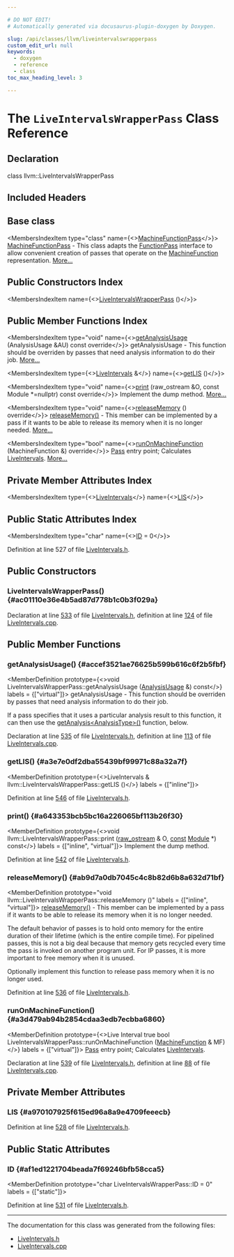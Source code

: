 ```yaml
---

# DO NOT EDIT!
# Automatically generated via docusaurus-plugin-doxygen by Doxygen.

slug: /api/classes/llvm/liveintervalswrapperpass
custom_edit_url: null
keywords:
  - doxygen
  - reference
  - class
toc_max_heading_level: 3

---
```





# The `LiveIntervalsWrapperPass` Class Reference

<DoxygenPage pluginConfig={pluginConfig}>



## Declaration

<CodeBlock>class llvm::LiveIntervalsWrapperPass</CodeBlock>

## Included Headers

<IncludesList>
<IncludesListItem
  filePath="llvm/CodeGen/LiveIntervals.h"
  permalink="/docs/api/files/include/include/llvm/include/llvm/codegen/liveintervals-h"
  isLocal="true" />
</IncludesList>

## Base class

<MembersIndex>

<MembersIndexItem
  type="class"
  name={<><a href="/docs/api/classes/llvm/machinefunctionpass">MachineFunctionPass</a></>}>
<a href="/docs/api/classes/llvm/machinefunctionpass">MachineFunctionPass</a> - This class adapts the <a href="/docs/api/classes/llvm/functionpass">FunctionPass</a> interface to allow convenient creation of passes that operate on the <a href="/docs/api/classes/llvm/machinefunction">MachineFunction</a> representation. <a href="/docs/api/classes/llvm/machinefunctionpass/#details">More...</a>
</MembersIndexItem>

</MembersIndex>

## Public Constructors Index

<MembersIndex>

<MembersIndexItem
  name={<><a href="#ac01110e36e4b5ad87d778b1c0b3f029a">LiveIntervalsWrapperPass</a> ()</>}>
</MembersIndexItem>

</MembersIndex>

## Public Member Functions Index

<MembersIndex>

<MembersIndexItem
  type="void"
  name={<><a href="#accef3521ae76625b599b616c6f2b5fbf">getAnalysisUsage</a> (AnalysisUsage &amp;AU) const override</>}>
getAnalysisUsage - This function should be overriden by passes that need analysis information to do their job. <a href="#accef3521ae76625b599b616c6f2b5fbf">More...</a>
</MembersIndexItem>

<MembersIndexItem
  type={<><a href="/docs/api/classes/llvm/liveintervals">LiveIntervals</a> &amp;</>}
  name={<><a href="#a3e7e0df2dba55439bf99971c88a32a7f">getLIS</a> ()</>}>
</MembersIndexItem>

<MembersIndexItem
  type="void"
  name={<><a href="#a643353bcb5bc16a226065bf113b26f30">print</a> (raw&#95;ostream &amp;O, const Module &#42;=nullptr) const override</>}>
Implement the dump method. <a href="#a643353bcb5bc16a226065bf113b26f30">More...</a>
</MembersIndexItem>

<MembersIndexItem
  type="void"
  name={<><a href="#ab9d7a0db7045c4c8b82d6b8a632d71bf">releaseMemory</a> () override</>}>
<a href="#ab9d7a0db7045c4c8b82d6b8a632d71bf">releaseMemory()</a> - This member can be implemented by a pass if it wants to be able to release its memory when it is no longer needed. <a href="#ab9d7a0db7045c4c8b82d6b8a632d71bf">More...</a>
</MembersIndexItem>

<MembersIndexItem
  type="bool"
  name={<><a href="#a3d479ab94b2854cdaa3edb7ecbba6860">runOnMachineFunction</a> (MachineFunction &amp;) override</>}>
<a href="/docs/api/classes/llvm/pass">Pass</a> entry point; Calculates <a href="/docs/api/classes/llvm/liveintervals">LiveIntervals</a>. <a href="#a3d479ab94b2854cdaa3edb7ecbba6860">More...</a>
</MembersIndexItem>

</MembersIndex>

## Private Member Attributes Index

<MembersIndex>

<MembersIndexItem
  type={<><a href="/docs/api/classes/llvm/liveintervals">LiveIntervals</a></>}
  name={<><a href="#a970107925f615ed96a8a9e4709feeecb">LIS</a></>}>
</MembersIndexItem>

</MembersIndex>

## Public Static Attributes Index

<MembersIndex>

<MembersIndexItem
  type="char"
  name={<><a href="#af1ed1221704beada7f69246bfb58cca5">ID</a> = 0</>}>
</MembersIndexItem>

</MembersIndex>


Definition at line 527 of file <a href="/docs/api/files/include/include/llvm/include/llvm/codegen/liveintervals-h">LiveIntervals.h</a>.

<SectionDefinition>

## Public Constructors

### LiveIntervalsWrapperPass() {#ac01110e36e4b5ad87d778b1c0b3f029a}

<MemberDefinition
  prototype="LiveIntervalsWrapperPass::LiveIntervalsWrapperPass ()">

Declaration at line <a href="/docs/api/files/include/include/llvm/include/llvm/codegen/liveintervals-h/#l00533">533</a> of file <a href="/docs/api/files/include/include/llvm/include/llvm/codegen/liveintervals-h">LiveIntervals.h</a>, definition at line <a href="/docs/api/files/lib/lib/codegen/liveintervals-cpp/#l00124">124</a> of file <a href="/docs/api/files/lib/lib/codegen/liveintervals-cpp">LiveIntervals.cpp</a>.
</MemberDefinition>

</SectionDefinition>

<SectionDefinition>

## Public Member Functions

### getAnalysisUsage() {#accef3521ae76625b599b616c6f2b5fbf}

<MemberDefinition
  prototype={<>void LiveIntervalsWrapperPass::getAnalysisUsage (<a href="/docs/api/classes/llvm/analysisusage">AnalysisUsage</a> &amp;) const</>}
  labels = {["virtual"]}>
getAnalysisUsage - This function should be overriden by passes that need analysis information to do their job.

If a pass specifies that it uses a particular analysis result to this function, it can then use the <a href="/docs/api/classes/llvm/pass/#a4863e5e463fb79955269fbf7fbf52b80">getAnalysis&lt;AnalysisType&gt;()</a> function, below.

Declaration at line <a href="/docs/api/files/include/include/llvm/include/llvm/codegen/liveintervals-h/#l00535">535</a> of file <a href="/docs/api/files/include/include/llvm/include/llvm/codegen/liveintervals-h">LiveIntervals.h</a>, definition at line <a href="/docs/api/files/lib/lib/codegen/liveintervals-cpp/#l00113">113</a> of file <a href="/docs/api/files/lib/lib/codegen/liveintervals-cpp">LiveIntervals.cpp</a>.
</MemberDefinition>

### getLIS() {#a3e7e0df2dba55439bf99971c88a32a7f}

<MemberDefinition
  prototype={<>LiveIntervals &amp; llvm::LiveIntervalsWrapperPass::getLIS ()</>}
  labels = {["inline"]}>

Definition at line <a href="/docs/api/files/include/include/llvm/include/llvm/codegen/liveintervals-h/#l00546">546</a> of file <a href="/docs/api/files/include/include/llvm/include/llvm/codegen/liveintervals-h">LiveIntervals.h</a>.
</MemberDefinition>

### print() {#a643353bcb5bc16a226065bf113b26f30}

<MemberDefinition
  prototype={<>void llvm::LiveIntervalsWrapperPass::print (<a href="/docs/api/classes/llvm/raw-ostream">raw&#95;ostream</a> &amp; O, <a href="/docs/api/files/lib/lib/target/lib/target/aarch64/aarch64promoteconstant-cpp/#a90f8350fecae261c25be85d38b451bff">const</a> <a href="/docs/api/classes/llvm/module">Module</a> &#42;) const</>}
  labels = {["inline", "virtual"]}>
Implement the dump method.

Definition at line <a href="/docs/api/files/include/include/llvm/include/llvm/codegen/liveintervals-h/#l00542">542</a> of file <a href="/docs/api/files/include/include/llvm/include/llvm/codegen/liveintervals-h">LiveIntervals.h</a>.
</MemberDefinition>

### releaseMemory() {#ab9d7a0db7045c4c8b82d6b8a632d71bf}

<MemberDefinition
  prototype="void llvm::LiveIntervalsWrapperPass::releaseMemory ()"
  labels = {["inline", "virtual"]}>
<a href="#ab9d7a0db7045c4c8b82d6b8a632d71bf">releaseMemory()</a> - This member can be implemented by a pass if it wants to be able to release its memory when it is no longer needed.

The default behavior of passes is to hold onto memory for the entire duration of their lifetime (which is the entire compile time). For pipelined passes, this is not a big deal because that memory gets recycled every time the pass is invoked on another program unit. For IP passes, it is more important to free memory when it is unused.

Optionally implement this function to release pass memory when it is no longer used.

Definition at line <a href="/docs/api/files/include/include/llvm/include/llvm/codegen/liveintervals-h/#l00536">536</a> of file <a href="/docs/api/files/include/include/llvm/include/llvm/codegen/liveintervals-h">LiveIntervals.h</a>.
</MemberDefinition>

### runOnMachineFunction() {#a3d479ab94b2854cdaa3edb7ecbba6860}

<MemberDefinition
  prototype={<>Live Interval true bool LiveIntervalsWrapperPass::runOnMachineFunction (<a href="/docs/api/classes/llvm/machinefunction">MachineFunction</a> &amp; MF)</>}
  labels = {["virtual"]}>
<a href="/docs/api/classes/llvm/pass">Pass</a> entry point; Calculates <a href="/docs/api/classes/llvm/liveintervals">LiveIntervals</a>.

Declaration at line <a href="/docs/api/files/include/include/llvm/include/llvm/codegen/liveintervals-h/#l00539">539</a> of file <a href="/docs/api/files/include/include/llvm/include/llvm/codegen/liveintervals-h">LiveIntervals.h</a>, definition at line <a href="/docs/api/files/lib/lib/codegen/liveintervals-cpp/#l00088">88</a> of file <a href="/docs/api/files/lib/lib/codegen/liveintervals-cpp">LiveIntervals.cpp</a>.
</MemberDefinition>

</SectionDefinition>

<SectionDefinition>

## Private Member Attributes

### LIS {#a970107925f615ed96a8a9e4709feeecb}

<MemberDefinition
  prototype="LiveIntervals llvm::LiveIntervalsWrapperPass::LIS">

Definition at line <a href="/docs/api/files/include/include/llvm/include/llvm/codegen/liveintervals-h/#l00528">528</a> of file <a href="/docs/api/files/include/include/llvm/include/llvm/codegen/liveintervals-h">LiveIntervals.h</a>.
</MemberDefinition>

</SectionDefinition>

<SectionDefinition>

## Public Static Attributes

### ID {#af1ed1221704beada7f69246bfb58cca5}

<MemberDefinition
  prototype="char LiveIntervalsWrapperPass::ID = 0"
  labels = {["static"]}>

Definition at line <a href="/docs/api/files/include/include/llvm/include/llvm/codegen/liveintervals-h/#l00531">531</a> of file <a href="/docs/api/files/include/include/llvm/include/llvm/codegen/liveintervals-h">LiveIntervals.h</a>.
</MemberDefinition>

</SectionDefinition>

<hr/>

The documentation for this class was generated from the following files:

<ul>
<li><a href="/docs/api/files/include/include/llvm/include/llvm/codegen/liveintervals-h">LiveIntervals.h</a></li>
<li><a href="/docs/api/files/lib/lib/codegen/liveintervals-cpp">LiveIntervals.cpp</a></li>
</ul>

</DoxygenPage>
